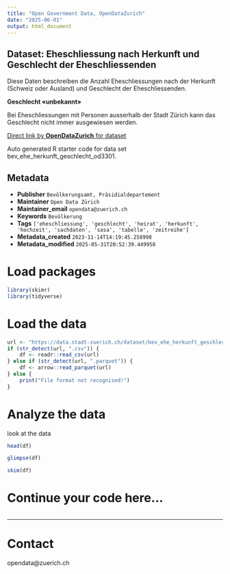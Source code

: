 ```yaml
---
title: "Open Government Data, OpenDataZurich"
date: "2025-06-01"
output: html_document
---
```


## Dataset: Eheschliessung nach Herkunft und Geschlecht der Eheschliessenden

Diese Daten beschreiben die Anzahl Eheschliessungen nach der Herkunft (Schweiz oder Ausland) und Geschlecht der Eheschliessenden.

**Geschlecht «unbekannt»**

Bei Eheschliessungen mit Personen ausserhalb der Stadt Zürich kann das Geschlecht nicht immer ausgewiesen werden.

[]()



[Direct link by **OpenDataZurich** for dataset](https://data.stadt-zuerich.ch/dataset/bev_ehe_herkunft_geschlecht_od3301)

Auto generated R starter code for data set bev_ehe_herkunft_geschlecht_od3301.

## Metadata

- **Publisher** `Bevölkerungsamt, Präsidialdepartement`
- **Maintainer** `Open Data Zürich`
- **Maintainer_email** `opendata@zuerich.ch`
- **Keywords** `Bevölk­erung`
- **Tags** `['eheschliessung', 'geschlecht', 'heirat', 'herkunft', 'hochzeit', 'sachdaten', 'sasa', 'tabelle', 'zeitreihe']`
- **Metadata_created** `2023-11-14T14:19:45.258998`
- **Metadata_modified** `2025-05-31T20:52:39.449958`


# Load packages

```r
library(skimr)
library(tidyverse)
```

# Load the data

```r
url <- "https://data.stadt-zuerich.ch/dataset/bev_ehe_herkunft_geschlecht_od3301/download/BEV330OD3301.csv"
if (str_detect(url, ".csv")) {
    df <- readr::read_csv(url)
} else if (str_detect(url, ".parquet")) {
    df <- arrow::read_parquet(url)
} else {
    print("File format not recognised!")
}
```

# Analyze the data

look at the data
```r
head(df)
```

```r
glimpse(df)
```

```r
skim(df)
```

# Continue your code here...

```r

```

------------------------------------------------------------------------

# Contact

opendata@zuerich.ch
